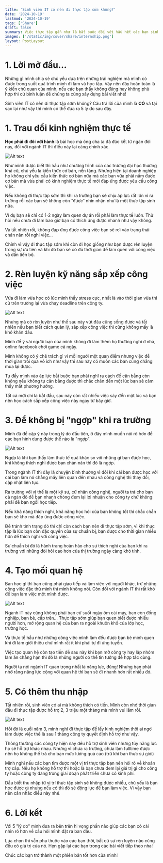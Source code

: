 ```yaml
---
title: 'Sinh viên IT có nên đi thực tập sớm không?'
date: '2024-10-19'
lastmod: '2024-10-19'
tags: ['Share']
draft: false
summary: Việc thực tập gần như là bắt buộc đối với hầu hết các bạn sinh viên khi chuẩn bị ra trường. Nhưng "thực tập sớm" lại là câu chuyện khác, có người nói nên tập trung vào việc học, có người lại khuyên đi thực tập sớm để lấy kinh nghiệm. Bài viết này mình sẽ chia sẻ ý kiến của mình việc đi thực tập từ sớm.
images: ['/static/img/cover/share/internship.png']
layout: PostLayout
---
```


<TOCInline toc={props.toc} asDisclosure toHeading={3} />

# 1. Lời mở đầu...

Những gì mình chia sẻ chủ yếu dựa trên những trải nghiệm mà mình có được trong suốt quá trình mình đi làm và học tập. Vậy nên đây hoàn toàn là ý kiến chủ quan của mình, nếu các bạn thấy không đúng hay không phù hợp thì cứ bình luận để chúng ta cùng xây dựng bài viết nhé!

Sinh viên IT có nên đi thực tập sớm không? Câu trả lời của mình là **CÓ** và tại sao lại như vậy thì mình có thể đưa ra 5 lý do sau đây.

# 1. Trau dồi kinh nghiệm thực tế

**Học phải đi đôi với hành** là bài học mà ông cha ta đã đúc kết từ ngàn đời nay, đối với ngành IT thì điều này lại càng chính xác.

![Alt text](/static/img/share/internship_1.png 'image')

Như mình được biết thì hầu như chương trình của các trường đại học thường khá cũ, chủ yếu là kiến thức cơ bản, nền tảng. Nhưng hiện tại doanh nghiệp họ không chỉ yêu cầu kiến thức cơ bản nữa mà các bạn vừa phải nắm được cơ bản mà vừa phải có kinh nghiệm thực tế mới đáp ứng được yêu cầu công việc.

Nếu không đi thực tập sớm thì khi ra trường bạn sẽ chịu áp lực rất lớn vì ra trường rồi các bạn sẽ không còn “được” nhìn nhận như là một thực tập sinh nữa.

Ví dụ bạn sẽ chỉ có 1-2 ngày làm quen dự án rồi phải làm thực tế luôn. Thử hỏi nếu chưa đi làm bao giờ bạn có thích ứng được nhanh như vậy không.

Và tất nhiên rồi, không đáp ứng được công việc bạn sẽ rơi vào trạng thái chán nản rồi nghỉ việc…

Chính vì vậy đi thực tập sớm khi còn đi học giống như bạn được rèn luyện trong sự ưu tiên và khi đó bạn sẽ có đủ thời gian để làm quen với công việc và dần tiến bộ.

# 2. Rèn luyện kỹ năng sắp xếp công việc

Vừa đi làm vừa học có lúc mình thấy stress cực, nhất là vào thời gian vừa thi cử trên trường lại vừa chạy deadline trên công ty.

![Alt text](/static/img/share/internship_2.png 'image')

Nhưng mà có rèn luyện như thế sau này vứt đâu cũng sống được và tất nhiên nếu bạn biết cách quản lý, sắp xếp công việc thì cũng không mấy là khó khăn đâu.

Mình để ý vài người bạn của mình không đi làm thêm họ thường nghỉ ở nhà, online facebook chơi game cả ngày.

Mình không có ý chê trách gì vì mỗi người một quan điểm nhưng việc để thời gian trôi qua vô ích như vậy thì sau này có muốn các bạn cũng chẳng mua lại được.

Tự đẩy mình vào áp lực bắt buộc bạn phải nghĩ ra cách để cân bằng còn không nếu không tự cân bằng được thì chắc chắn đến một lúc bạn sẽ cảm thấy mất phương hướng.

Tất cả mới chỉ là bắt đầu, sau này còn rất nhiều việc sảy đến một lúc và bạn nên học cách sắp xếp công việc này ngay từ bây giờ.

# 3. Để không bị "ngợp" khi ra trường

Mình đã đề cập ý này trong lý do đầu tiên, ở đây mình muốn nói rõ hơn để các bạn hình dung được thế nào là "ngợp".

![Alt text](/static/img/share/internship_3.png 'image')

Ngợp là khi bạn thấy làm thực tế quá khác so với những gì bạn được học, khi không thích nghi được bạn chán nản thì đó là ngợp.

Trong ngành IT thì đây là chuyện bình thường vì đôi khi cái bạn được học với cái bạn làm nó chẳng mấy liên quan đến nhau và công nghệ thì thay đổi, cập nhật liên tục.

Ra trường với vị thế là một kỹ sư, cử nhân công nghệ, người ta trả cho bạn cả ngàn đô để bạn nhanh chóng đem lại lợi nhuận cho công ty chứ không phải để bạn ngồi học tiếp.

Nếu khả năng thích nghi, khả năng học hỏi của bạn không tốt thì chắc chắn bạn sẽ khó mà đáp ứng được công việc.

Để tránh tình trạng đó thì chỉ còn cách bạn nên đi thực tập sớm, vì khi thực tập là lúc bạn còn đặc quyền của sự chuẩn bị, bạn được cho thời gian nhiều hơn để thích nghi với công việc.

Sự chuẩn bị đó là hành trang hoàn hảo cho sự thích nghi của bạn khi ra trường với những đòi hỏi cao hơn của thị trường ngày càng khó tính.

# 4. Tạo mối quan hệ

Bạn học gì thì bạn cũng phải giao tiếp và làm việc với người khác, trừ những công việc đặc thù mình thì mình không nói. Còn đối với ngành IT thì rất khó để bạn làm việc một mình được.

![Alt text](/static/img/share/internship_4.png 'image')

Ngành IT này cũng không phải bạn cứ suốt ngày ôm cái máy, bạn còn đồng nghiệp, bạn bè, cấp trên… Thực tập sớm giúp bạn quen biết được nhiều người hơn, mở rộng quan hệ của bạn ra ngoài khuôn khổ của lớp học, trường học.

Và thực tế hầu như những công việc mình làm đều được bạn bè mình quen khi đi làm giới thiệu chứ mình rất ít khi phải tự đi ứng tuyển.

Việc tạo quan hệ còn tạo tiền đề sau này khi bạn mở công ty hay lập nhóm làm ăn chẳng hạn thì đó là những người có thể tin tưởng để hợp tác cùng.

Người ta nói ngành IT quan trọng nhất là năng lực, đúng! Nhưng bạn phải nhớ rằng năng lực cộng với quan hệ thì bạn sẽ đi nhanh hơn rất nhiều đó.

# 5. Có thêm thu nhập

Tất nhiên rồi, sinh viên có ai mà không thích có tiền. Mình còn nhớ thời gian đầu đi thực tập được hỗ trợ 2, 3 triệu một tháng mà mình vui lắm rồi.

![Alt text](/static/img/share/internship_5.png 'image')

Hồi đó là cuối năm 3, mình nghĩ đi thực tập để lấy kinh nghiệm thôi ai ngờ làm được việc thế là sau 1 tháng công ty quyết định hỗ trợ như vậy.

Thông thường các công ty hiện nay đều hỗ trợ sinh viên nhưng tùy năng lực họ sẽ hỗ trợ khác nhau. Nhưng vì chưa ra trường, chưa làm fulltime được nên họ không thể trả cho bạn mức lương quá cao (trừ khi bạn thực sự giỏi)

Mình nghĩ nếu các bạn tìm được một vị trí thực tập bạn nên hỏi rõ về khoản trợ cấp. Nếu họ không hỗ trợ thì hoặc là bạn chưa đem lại giá trị gì cho công ty hoặc công ty đang trong giai đoạn phát triển chưa có kinh phí.

Dẫu biết thu nhập từ vị trí thực tập sinh sẽ không được nhiều, chủ yếu là bạn học được gì nhưng nếu có thì đó sẽ động lực để bạn làm việc. Vì vậy bạn nên cân nhắc điều này nhé.

# 6. Lời kết

Với 5 "lý do" mình đưa ra bên trên hi vọng phần nào giúp các bạn có cái nhìn rõ hơn về cầu hỏi mình đặt ra ban đầu.

Lựa chọn thì vẫn phụ thuộc vào các bạn thôi, bất cứ sự rèn luyện nào cũng đều có giá trị của nó. Hẹn gặp lại các bạn trong các bài viết tiếp theo nha!

Chúc các bạn trở thành một phiên bản tốt hơn của mình!
